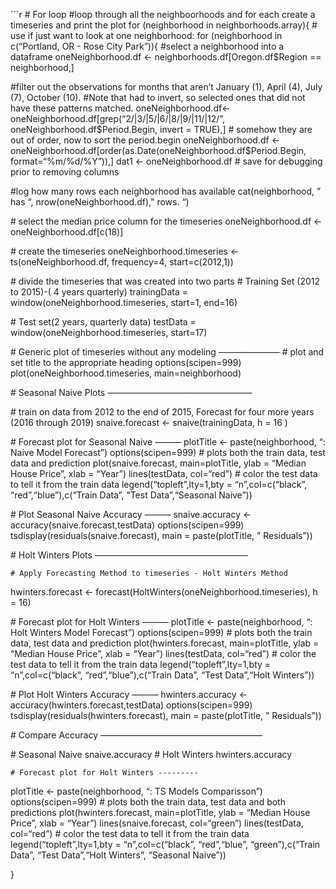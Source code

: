 
```r
# For loop
#loop through all the neighboorhoods and for each create a timeseries and print the plot
for (neighborhood in neighborhoods.array){
# use if just want to look at one neighborhood: for (neighborhood in c("Portland, OR - Rose City Park")){
  #select a neighborhood into a dataframe
  oneNeighborhood.df <- neighborhoods.df[Oregon.df$Region == neighborhood,]
  
  #filter out the observations for months that aren't January (1), April (4), July (7), October (10). 
  #Note that had to invert, so selected ones that did not have these patterns matched.
  oneNeighborhood.df<-oneNeighborhood.df[grep("2/|3/|5/|6/|8/|9/|11/|12/", oneNeighborhood.df$Period.Begin, invert = TRUE),]
  # somehow they are out of order, now to sort the period.begin
  oneNeighborhood.df <- oneNeighborhood.df[order(as.Date(oneNeighborhood.df$Period.Begin, format="%m/%d/%Y")),]
  dat1 <- oneNeighborhood.df # save for debugging prior to removing columns
  
  #log how many rows each neighborhood has available
  cat(neighborhood, " has ", nrow(oneNeighborhood.df), " rows. \n")
  
  # select the median price column for the timeseries
  oneNeighborhood.df <- oneNeighborhood.df[c(18)]
  
  # create the timeseries
  oneNeighborhood.timeseries <- ts(oneNeighborhood.df, frequency=4, start=c(2012,1))
  
  # divide the timeseries that was created into two parts
  # Training Set (2012 to 2015)-( 4 years quarterly)
  trainingData = window(oneNeighborhood.timeseries, start=1, end=16) 
  
  # Test set(2 years, quarterly data)
  testData = window(oneNeighborhood.timeseries, start=17)  
  
  
  # Generic plot of timeseries without any modeling ---------------------
  # plot and set title to the appropriate heading
  options(scipen=999)
  plot(oneNeighborhood.timeseries, main=neighborhood)
  
  
  # Seasonal Naive Plots --------------------------------------------------
  
  # train on data from 2012 to the end of 2015, Forecast for four more years (2016 through 2019)
  snaive.forecast <- snaive(trainingData, h = 16 )

  # Forecast plot for Seasonal Naive ---------
  plotTitle <- paste(neighborhood, ": Naive Model Forecast")
  options(scipen=999)
  # plots both the train data, test data and prediction
  plot(snaive.forecast, main=plotTitle, ylab = "Median House Price", xlab = "Year") 
  lines(testData, col="red") # color the test data to tell it from the train data
  legend("topleft",lty=1,bty = "n",col=c("black", "red","blue"),c("Train Data", "Test Data","Seasonal Naive"))

  # Plot Seasonal Naive Accuracy ---------
  snaive.accuracy <- accuracy(snaive.forecast,testData)
  options(scipen=999)
  tsdisplay(residuals(snaive.forecast), main = paste(plotTitle, " Residuals"))
  
  # Holt Winters Plots -----------------------------------------------------
  
    # Apply Forecasting Method to timeseries - Holt Winters Method
  hwinters.forecast <- forecast(HoltWinters(oneNeighborhood.timeseries), h = 16)

  # Forecast plot for Holt Winters ---------
  plotTitle <- paste(neighborhood, ": Holt Winters Model Forecast")
  options(scipen=999)
  # plots both the train data, test data and prediction
  plot(hwinters.forecast, main=plotTitle, ylab = "Median House Price", xlab = "Year") 
  lines(testData, col="red") # color the test data to tell it from the train data
  legend("topleft",lty=1,bty = "n",col=c("black", "red","blue"),c("Train Data", "Test Data","Holt Winters"))

  # Plot Holt Winters Accuracy ---------
  hwinters.accuracy <- accuracy(hwinters.forecast,testData)
  options(scipen=999)
  tsdisplay(residuals(hwinters.forecast), main = paste(plotTitle, " Residuals"))

  # Compare Accuracy --------------------------------------------------------
  
  # Seasonal Naive
  snaive.accuracy
  # Holt Winters
  hwinters.accuracy
  
    # Forecast plot for Holt Winters ---------
  plotTitle <- paste(neighborhood, ": TS Models Comparisson")
  options(scipen=999)
  # plots both the train data, test data and both predictions
  plot(hwinters.forecast, main=plotTitle, ylab = "Median House Price", xlab = "Year") 
  lines(snaive.forecast, col="green")
  lines(testData, col="red") # color the test data to tell it from the train data
  legend("topleft",lty=1,bty = "n",col=c("black", "red","blue", "green"),c("Train Data", "Test Data","Holt Winters", "Seasonal Naive"))

  
  
}
